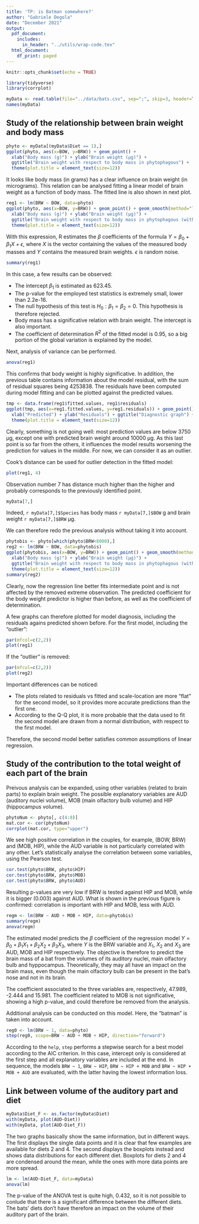 ```yaml
---
title: 'TP: is Batman somewhere?'
author: "Gabriele Degola"
date: "December 2021"
output:
  pdf_document:
    includes:
      in_header: "../utils/wrap-code.tex"
  html_document:
    df_print: paged
---
```


```r
knitr::opts_chunk$set(echo = TRUE)
```

```r
library(tidyverse)
library(corrplot)
```

```r
myData <- read.table(file="../data/bats.csv", sep=";", skip=3, header=TRUE)
names(myData)
```

## Study of the relationship between brain weight and body mass

```r
phyto <- myData[(myData$Diet == 1),]
ggplot(phyto, aes(x=BOW, y=BRW)) + geom_point() +
  xlab("Body mass (g)") + ylab("Brain weight (µg)") +
  ggtitle("Brain weight with respect to body mass in phytophagous") +
  theme(plot.title = element_text(size=12))
```

It looks like body mass (in grams) has a clear influence on brain weight (in micrograms). This relation can be analysed fitting a linear model of brain weight as a function of body mass. The fitted line is also shown in next plot.

```r
reg1 <- lm(BRW ~ BOW, data=phyto)
ggplot(phyto, aes(x=BOW, y=BRW)) + geom_point() + geom_smooth(method="lm") +
  xlab("Body mass (g)") + ylab("Brain weight (µg)") +
  ggtitle("Brain weight with respect to body mass in phytophagous (with regression line)") +
  theme(plot.title = element_text(size=12))
```

With this expression, R estimates the $\beta$ coefficients of the formula $Y = \beta_0 + \beta_1X + \epsilon$, where $X$ is the vector containing the values of the measured body masses and $Y$ contains the measured brain weights. $\epsilon$ is random noise.

```r
summary(reg1)
```

In this case, a few results can be observed:

- The intercept $\beta_1$ is estimated as 623.45.
- The p-value for the employed test statistics is extremely small, lower than 2.2e-16.
- The null hypothesis of this test is $H_0 : \beta_1 = \beta_2 = 0$. This hypothesis is therefore rejected.
- Body mass has a significative relation with brain weight. The intercept is also important.
- The coefficient of determination $R^2$ of the fitted model is 0.95, so a big portion of the global variation is explained by the model.

Next, analysis of variance can be performed.

```r
anova(reg1)
```

This confirms that body weight is highly significative. In addition, the previous table contains information about the model residual, with the sum of residual squares being 4253838. The residuals have been computed during model fitting and can be plotted against the predicted values.

```r
tmp <- data.frame(reg1$fitted.values, reg1$residuals)
ggplot(tmp, aes(x=reg1.fitted.values, y=reg1.residuals)) + geom_point() +
  xlab("Predicted") + ylab("Residuals") + ggtitle("Diagnostic graph") +
  theme(plot.title = element_text(size=12))
```

Clearly, something is not going well: most prediction values are below 3750 µg, except one with predicted brain weight around 10000 µg. As this last point is so far from the others, it influences the model results worsening the prediction for values in the middle. For now, we can consider it as an outlier.

Cook's distance can be used for outlier detection in the fitted model:

```r
plot(reg1, 4)
```

Observation number 7 has distance much higher than the higher and probably corresponds to the previously identified point.

```r
myData[7,]
```

Indeed, `r myData[7,]$Species` has body mass `r myData[7,]$BOW` g and brain weight `r myData[7,]$BRW` µg.

We can therefore redo the previous analysis without taking it into account.
```r
phytobis <- phyto[which(phyto$BRW<8000),]
reg2 <- lm(BRW ~ BOW, data=phytobis)
ggplot(phytobis, aes(x=BOW, y=BRW)) + geom_point() + geom_smooth(method="lm") +
  xlab("Body mass (g)") + ylab("Brain weight (µg)") +
  ggtitle("Brain weight with respect to body mass in phytophagous (with regression line)") +
  theme(plot.title = element_text(size=12))
summary(reg2)
```

Clearly, now the regression line better fits intermediate point and is not affected by the removed extreme observation. The predicted coefficient for the body weight predictor is higher than before, as well as the coefficient of determination.

A few graphs can therefore plotted for model diagnosis, including the residuals agains predicted shown before. For the first model, including the "outlier":

```r
par(mfcol=c(2,2))
plot(reg1)
```
If the "outlier" is removed:
```r
par(mfcol=c(2,2))
plot(reg2)
```
Important differences can be noticed:

- The plots related to residuals vs fitted and scale-location are more "flat" for the second model, so it provides more accurate predictions than the first one.
- According to the Q-Q plot, it is more probable that the data used to fit the second model are drawn from a normal distribution, with respect to the first model.

Therefore, the second model better satisfies common assumptions of linear regression.


## Study of the contribution to the total weight of each part of the brain

Preivous analysis can be expanded, using other variables (related to brain parts) to explain brain weight. The possible explanatory variables are AUD (auditory nuclei volume), MOB (main olfactory bulb volume) and HIP (hippocampus volume).

```r
phytoNum <- phyto[, c(4:8)]
mat.cor <- cor(phytoNum)
corrplot(mat.cor, type="upper")
```

We see high positive correlation in the couples, for example, (BOW, BRW) and (MOB, HIP), while the AUD variable is not particularly correlated with any other. Let's statistically analyse the correlation between some variables, using the Pearson test.

```r
cor.test(phyto$BRW, phyto$HIP)
cor.test(phyto$BRW, phyto$MOB)
cor.test(phyto$BRW, phyto$AUD)
```

Resulting p-values are very low if BRW is tested against HIP and MOB, while it is bigger (0.003) against AUD. What is shown in the previous figure is confirmed: correlation is important with HIP and MOB, less with AUD.

```r
regm <- lm(BRW ~ AUD + MOB + HIP, data=phytobis)
summary(regm)
anova(regm)
```

The estimated model predicts the $\beta$ coefficient of the regression model $Y = \beta_0 + \beta_1X_1 + \beta_2X_2 + \beta_3X_3$, where $Y$ is the BRW variable and $X_1$, $X_2$ and $X_3$ are AUD, MOB and HIP respectively. The objective is therefore to predict the brain mass of a bat from the volumes of its auditory nuclei, main olfactory bulb and hyppocampus. Theoretically, they may all have an impact on the brain mass, even though the main olfactory bulb can be present in the bat's nose and not in its brain.

The coefficient associated to the three variables are, respectively, 47.989, -2.444 and 15.981. The coefficient related to MOB is not significative, showing a high p-value, and could therefore be removed from the analysis.

Additional analysis can be conducted on this model. Here, the "batman" is taken into account.

```r
reg0 <- lm(BRW ~ 1, data=phyto)
step(reg0, scope=BRW ~ AUD + MOB + HIP, direction="forward")
```

According to the `help`, `step` performs a stepwise search for a best model according to the AIC criterion. In this case, intercept only is considered at the first step and all explanatory variables are included at the end. In sequence, the models `BRW ~ 1`, `BRW ~ HIP`, `BRW ~ HIP + MOB` and `BRW ~ HIP + MOB + AUD` are evaluated, with the latter having the lowest information loss.

## Link between volume of the auditory part and diet

```r
myData$Diet_F <- as.factor(myData$Diet)
with(myData, plot(AUD~Diet))
with(myData, plot(AUD~Diet_F))
```

The two graphs basically show the same information, but in different ways. The first displays the single data points and it is clear that few examples are available for diets 2 and 4. The second displays the boxplots instead and shows data distributions for each different diet. Boxplots for diets 2 and 4 are condensed around the mean, while the ones with more data points are more spread.

```r
lm <- lm(AUD~Diet_F, data=myData)
anova(lm)
```

The p-value of the ANOVA test is quite high, 0.432, so it is not possible to conlude that there is a significant difference between the different diets. The bats' diets don't have therefore an impact on the volume of their auditory part of the brain.
